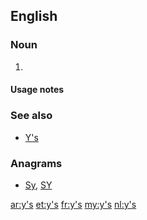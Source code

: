 {{also|ys|Ys|YS|yS|Y's}}
==English==

===Noun===
{{head|en|plural}}

# {{plural of|y|lang=en}}

====Usage notes====
{{U:en:plurals of letters}}

===See also===
* [[Y's]]

===Anagrams===
* [[Sy#English|Sy]], [[SY#English|SY]]

[[ar:y's]]
[[et:y's]]
[[fr:y's]]
[[my:y's]]
[[nl:y's]]